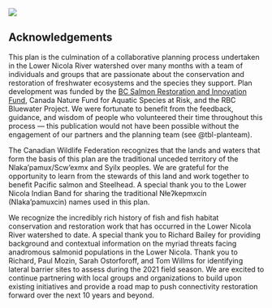 ![](spawn.jpg)

## Acknowledgements {-}

This plan is the culmination of a collaborative planning process undertaken in the Lower Nicola River watershed over many months with a team of individuals and groups that are passionate about the conservation and restoration of freshwater ecosystems and the species they support. Plan development was funded by the [BC Salmon Restoration and Innovation Fund](https://www.dfo-mpo.gc.ca/fisheries-peches/initiatives/fish-fund-bc-fonds-peche-cb/index-eng.html), Canada Nature Fund for Aquatic Species at Risk, and the RBC Bluewater Project. We were fortunate to benefit from the feedback, guidance, and wisdom of people who volunteered their time throughout this process — this publication would not have been possible without the engagement of our partners and the planning team (see @tbl-planteam).  

The Canadian Wildlife Federation recognizes that the lands and waters that form the basis of this plan are the traditional unceded territory of the Nlaka’pamux/Scw'exmx and Syilx peoples. We are grateful for the opportunity to learn from the stewards of this land and work together to benefit Pacific salmon and Steelhead. A special thank you to the Lower Nicola Indian Band for sharing the traditional Nłeʔkepmxcín (Nlaka’pamuxcin) names used in this plan.  

We recognize the incredibly rich history of fish and fish habitat conservation and restoration work that has occurred in the Lower Nicola River watershed to date. A special thank you to Richard Bailey for providing background and contextual information on the myriad threats facing anadromous salmonid populations in the Lower Nicola. Thank you to Richard, Paul Mozin, Sarah Ostorforoff, and Tom Willms for identifying lateral barrier sites to assess during the 2021 field season. We are excited to continue partnering with local groups and organizations to build upon existing initiatives and provide a road map to push connectivity restoration forward over the next 10 years and beyond.
